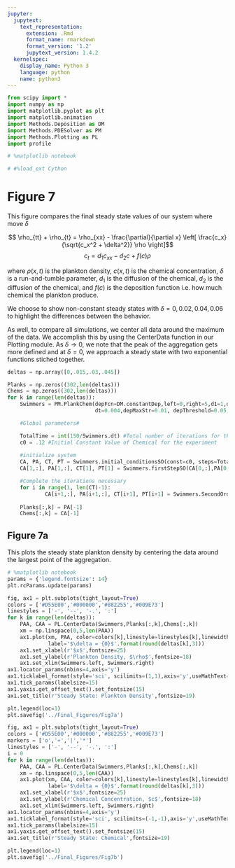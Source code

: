 ```yaml
---
jupyter:
  jupytext:
    text_representation:
      extension: .Rmd
      format_name: rmarkdown
      format_version: '1.2'
      jupytext_version: 1.4.2
  kernelspec:
    display_name: Python 3
    language: python
    name: python3
---
```


```python
from scipy import *
import numpy as np
import matplotlib.pyplot as plt
import matplotlib.animation
import Methods.Deposition as DM
import Methods.PDESolver as PM
import Methods.Plotting as PL
import profile

# %matplotlib notebook

# #%load_ext Cython
```

# Figure 7

This figure compares the final steady state values of our system where move $\delta$

$$ \rho_{tt} + \rho_{t} = \rho_{xx} - \frac{\partial}{\partial x} \left[ \frac{c_x}{\sqrt{c_x^2 + \delta^2}} \rho \right]$$
$$c_t = d_1 c_{xx} - d_2 c + f(c) \rho$$

where $\rho(x,t)$ is the plankton density, $c(x,t)$ is the chemical concentration, $\delta$ is a run-and-tumble parameter, $d_1$ is the diffusion of the chemical, $d_2$ is the diffusion of the chemical, and $f(c)$ is the deposition function i.e. how much chemical the plankton produce. 

We choose to show non-constant steady states with $\delta = 0, 0.02, 0.04, 0.06$ to highlight the differences between the behavior.

As well, to compare all simulations, we center all data around the maximum of the data. We accomplish this by using the CenterData function in our Plotting module. As $\delta \to 0$, we note that the peak of the aggregation gets more defined and at $\delta = 0$, we approach a steady state with two exponential functions stiched together. 

```python
deltas = np.array([0,.015,.03,.045])

Planks = np.zeros((302,len(deltas)))
Chems = np.zeros((302,len(deltas)))
for k in range(len(deltas)):
    Swimmers = PM.PlankChem(depFcn=DM.constantDep,left=0,right=5,d1=1,d2=2,N=301,
                            dt=0.004,depMaxStr=0.01, depThreshold=0.05, depTransWidth=0.03, delta = deltas[k])

    #Global parameters#

    TotalTime = int(150/Swimmers.dt) #Total number of iterations for the experiment
    c0 = .12 #Initial Constant Value of Chemical for the experiment
    
    #initialize system
    CA, PA, CT, PT = Swimmers.initial_conditionsSO(const=c0, steps=TotalTime)
    CA[1,:], PA[1,:], CT[1], PT[1] = Swimmers.firstStepSO(CA[0,:],PA[0,:])

    #Complete the iterations necessary
    for i in range(1, len(CT)-1):
            CA[i+1,:], PA[i+1,:], CT[i+1], PT[i+1] = Swimmers.SecondOrder(CA[i,:],PA[i,:],PA[i-1,:])
    
    Planks[:,k] = PA[-1]
    Chems[:,k] = CA[-1]
```

## Figure 7a

This plots the steady state plankton density by centering the data around the largest point of the aggregation. 

```python
# %matplotlib notebook
params = {'legend.fontsize': 14}
plt.rcParams.update(params)

fig, ax1 = plt.subplots(tight_layout=True)
colors = ['#D55E00','#000000','#882255','#009E73']
linestyles = ['-', '--', '-.', ':']
for k in range(len(deltas)):
    PAA, CAA = PL.CenterData(Swimmers,Planks[:,k],Chems[:,k])
    xm = np.linspace(0,5,len(PAA))
    ax1.plot(xm, PAA, color=colors[k],linestyle=linestyles[k],linewidth = 2.3,
             label='$\delta = {0}$'.format(round(deltas[k],3)))
    ax1.set_xlabel(r'$x$',fontsize=25)
    ax1.set_ylabel(r'Plankton Density, $\rho$',fontsize=18)
    ax1.set_xlim(Swimmers.left, Swimmers.right)
ax1.locator_params(nbins=4,axis='y')
ax1.ticklabel_format(style='sci', scilimits=(1,1),axis='y',useMathText=True)
ax1.tick_params(labelsize=15)
ax1.yaxis.get_offset_text().set_fontsize(15)
ax1.set_title(r'Steady State: Plankton Density',fontsize=19)

plt.legend(loc=1)
plt.savefig('../Final_Figures/Fig7a')
```

```python
fig, ax1 = plt.subplots(tight_layout=True)
colors = ['#D55E00','#000000','#882255','#009E73']
markers = ['o','+','|','*']
linestyles = ['-', '--', '-.', ':']
i = 0
for k in range(len(deltas)):
    PAA, CAA = PL.CenterData(Swimmers,Planks[:,k],Chems[:,k])
    xm = np.linspace(0,5,len(CAA))
    ax1.plot(xm, CAA, color=colors[k],linestyle=linestyles[k],linewidth = 2.3,
             label='$\delta = {0}$'.format(round(deltas[k],3)))
    ax1.set_xlabel(r'$x$',fontsize=25)
    ax1.set_ylabel(r'Chemical Concentration, $c$',fontsize=18)
    ax1.set_xlim(Swimmers.left, Swimmers.right)
ax1.locator_params(nbins=4,axis='y')
ax1.ticklabel_format(style='sci', scilimits=(-1,-1),axis='y',useMathText=True)
ax1.tick_params(labelsize=15)
ax1.yaxis.get_offset_text().set_fontsize(15)
ax1.set_title(r'Steady State: Chemical',fontsize=19)

plt.legend(loc=1)
plt.savefig('../Final_Figures/Fig7b')
```

```python

```
